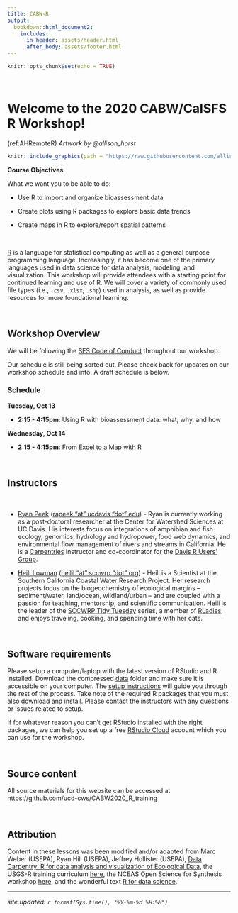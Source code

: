 ```yaml
---
title: CABW-R
output: 
  bookdown::html_document2:
    includes:
      in_header: assets/header.html
      after_body: assets/footer.html
---
```


```r
knitr::opts_chunk$set(echo = TRUE)
```
<style>
  .title{
    display: none;
  }
</style>

<br>


# Welcome to the 2020 CABW/CalSFS R Workshop!

(ref:AHRemoteR) *Artwork by @allison_horst*

```r

knitr::include_graphics(path = "https://raw.githubusercontent.com/allisonhorst/stats-illustrations/master/rstats-artwork/monster_support.jpg")

```

:::obj

**Course Objectives**

What we want you to be able to do:

* Use R to import and organize bioassessment data 

* Create plots using R packages to explore basic data trends

* Create maps in R to explore/report spatial patterns 

:::

<br>

[R](https://www.r-project.org/) is a language for statistical computing as well as a general purpose programming language. Increasingly, it has become one of the primary languages used in data science for data analysis, modeling, and visualization. This workshop will provide attendees with a starting point for continued learning and use of R. We will cover a variety of commonly used file types (i.e., `.csv`, `.xlsx`, `.shp`) used in analysis, as well as provide resources for more foundational learning.

<br>

## Workshop Overview

We will be following the [SFS Code of Conduct](https://freshwater-science.org/about/society-governance/code-of-conduct) throughout our workshop.

Our schedule is still being sorted out. Please check back for updates on our workshop schedule and info. A draft schedule is below.

### Schedule

**Tuesday, Oct 13**

  - __2:15 - 4:15pm__: Using R with bioassessment data: what, why, and how

**Wednesday, Oct 14**

  - __2:15 - 4:15pm__: From Excel to a Map with R

<br>


## Instructors

<br>

* [Ryan Peek](https://ryanpeek.org/) ([rapeek "at" ucdavis "dot" edu](mailto:rapeek@ucdavis.edu)) - Ryan is currently working as a post-doctoral researcher at the Center for Watershed Sciences at UC Davis. His interests focus on integrations of amphibian and fish ecology, genomics, hydrology and hydropower, food web dynamics, and environmental flow management of rivers and streams in California. He is a [Carpentries](https://carpentries.org/) Instructor and co-coordinator for the [Davis R Users' Group](https://d-rug.github.io/).

* [Heili Lowman](https://www.heililowman.com/) ([heilil "at" sccwrp "dot" org](mailto:heilil@sccwrp.org)) - Heili is a Scientist at the Southern California Coastal Water Research Project. Her research projects focus on the biogeochemistry of ecological margins – sediment/water, land/ocean, wildland/urban – and are coupled with a passion for teaching, mentorship, and scientific communication. Heili is the leader of the [SCCWRP Tidy Tuesday](https://vimeo.com/sccwrp) series, a member of [RLadies](https://rladies.org/), and enjoys traveling, cooking, and spending time with her cats.

<br>

## Software requirements

Please setup a computer/laptop with the latest version of RStudio and R installed.  Download the compressed [data](https://github.com/ucd-cws/CABW2020_R_training/raw/main/data/datazip.zip) folder and make sure it is accessible on your computer.  The [setup instructions](setup.html) will guide you through the rest of the process.  Take note of the required R packages that you must also download and install.  Please contact the instructors with any questions or issues related to setup.  

If for whatever reason you can't get RStudio installed with the right packages, we can help you set up a free [RStudio Cloud](https://rstudio.cloud/) account which you can use for the workshop. 

<br>

## Source content

All source materials for this website can be accessed at https://github.com/ucd-cws/CABW2020_R_training

<br>

## Attribution

Content in these lessons was been modified and/or adapted from Marc Weber (USEPA), Ryan Hill (USEPA), Jeffrey Hollister (USEPA), [Data Carpentry: R for data analysis and visualization of Ecological Data](https://datacarpentry.org/R-ecology-lesson/index.html), the USGS-R training curriculum [here](https://github.com/USGS-R/training-curriculum), the NCEAS Open Science for Synthesis workshop [here](https://nceas.github.io/oss-2017/index.html), and the wonderful text [R for data science](https://github.com/hadley/r4ds).


---

*site updated: ```r format(Sys.time(), "%Y-%m-%d %H:%M")```*
